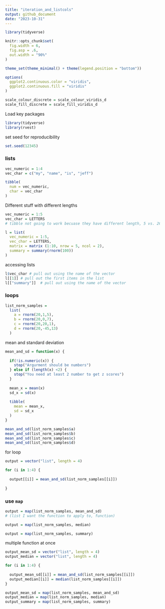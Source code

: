 ```yaml
---
title: "iteration_and_listcols"
output: github_document
date: "2023-10-31"
---
```


```r
library(tidyverse)

knitr::opts_chunk$set(
  fig.width = 6,
  fig.asp = .6,
  out.width = "90%"
)

theme_set(theme_minimal() + theme(legend.position = "bottom"))

options(
  ggplot2.continuous.color = "viridis",
  ggplot2.continuous.fill = "viridis"
)

scale_colour_discrete = scale_colour_viridis_d
scale_fill_discrete = scale_fill_viridis_d
```

Load key packages 
```r
library(tidyverse)
library(rvest)
```

set seed for reproducibility
```r
set.seed(12345)
```


### lists

```r
vec_numeric = 1:4
vec_char = c("my", "name", "is", "jeff")

tibble(
  num = vec_numeric,
  char = vec_char
)
```

Different stuff with different lengths 

```r
vec_numeric = 1:5
vec_char = LETTERS
# tibble not going to work becuase they have different length, 5 vs. 26

l = list(
  vec_numeric = 1:5,
  vec_char = LETTERS,
  matrix = matrix (1:10, nrow = 5, ncol = 2),
  summary = summary(rnorm(100))
)
```

accessing lists

```r
l$vec_char # pull out using the name of the vector
l[[1]] # pull out the first items in the list 
l[["summary"]]  # pull out using the name of the vector
```

### loops 

```r
list_norm_samples = 
  list(
    a = rnorm(20,1,5),
    b = rnorm(20,0,7),
    c = rnorm(20,20,1),
    d = rnorm(20,-45,13)
  )
```

mean and standard deviation

```r
mean_and_sd = function(x) {
  
  if(!is.numeric(x)) {
    stop("Argurment should be numbers")
  } else if (length(x) <2) {
    stop("You need at least 2 number to get z scores")
  }
  
  mean_x = mean(x)
  sd_x = sd(x)
  
  tibble(
    mean = mean_x,
    sd = sd_x
  )
}
```

```r
mean_and_sd(list_norm_samples$a)
mean_and_sd(list_norm_samples$b)
mean_and_sd(list_norm_samples$c)
mean_and_sd(list_norm_samples$d)
```


for loop
```r
output = vector("list", length = 4)

for (i in 1:4) {
  
  output[[i]] = mean_and_sd(list_norm_samples[[i]])
  
}
```

### use `map`

```r
output = map(list_norm_samples, mean_and_sd) 
# (list I want the function to apply to, function)

output = map(list_norm_samples, median)

output = map(list_norm_samples, summary)
```

multiple function at once
```r
output_mean_sd = vector("list", length = 4)
output_median = vector("list", length = 4)

for (i in 1:4) {
  
  output_mean_sd[[i]] = mean_and_sd(list_norm_samples[[i]])
  output_median[[i]] = median(list_norm_samples[[i]])
}
```

```r
output_mean_sd = map(list_norm_samples, mean_and_sd) 
output_median = map(list_norm_samples, median)
output_summary = map(list_norm_samples, summary)
```


